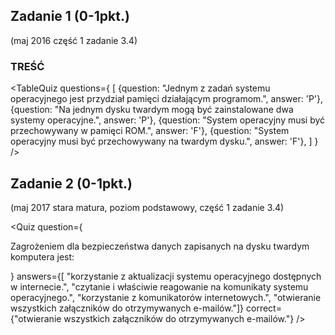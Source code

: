 
## Zadanie 1 (0-1pkt.)
(maj 2016 część 1 zadanie 3.4)

### TREŚĆ

<TableQuiz 
    questions={
      [
        {question: "Jednym z zadań systemu operacyjnego jest przydział pamięci działającym programom.", answer: 'P'},
        {question: "Na jednym dysku twardym mogą być zainstalowane dwa systemy operacyjne.", answer: 'P'},
        {question: "System operacyjny musi być przechowywany w pamięci ROM.", answer: 'F'},
        {question: "System operacyjny musi być przechowywany na twardym dysku.", answer: 'F'},
      ]
    }
/>


## Zadanie 2 (0-1pkt.)
(maj 2017 stara matura, poziom podstawowy, część 1 zadanie 3.4)

<Quiz 
    question={
        <p>
          Zagrożeniem dla bezpieczeństwa danych zapisanych na dysku twardym komputera jest:  
        </p>
    }
    answers={[
        "korzystanie z aktualizacji systemu operacyjnego dostępnych w internecie.",
        "czytanie i właściwie reagowanie na komunikaty systemu operacyjnego.",
        "korzystanie z komunikatorów internetowych.",
        "otwieranie wszystkich załączników do otrzymywanych e-mailów."]}
    correct={"otwieranie wszystkich załączników do otrzymywanych e-mailów."}
/>

